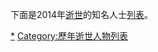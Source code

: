 {{YearTopicTOC|2014|逝世人物列表}}
{{C21YearInTopic|2014年}}
下面是2014年[[逝世|逝世]]的知名人士[[列表|列表]]。

{{MonthTOC|2014年|逝世人物列表}}
{{各年各月份逝世人物}}
{{Authority control}}

[[Category:2014年逝世|*]]
[[Category:歷年逝世人物列表|Category:歷年逝世人物列表]]